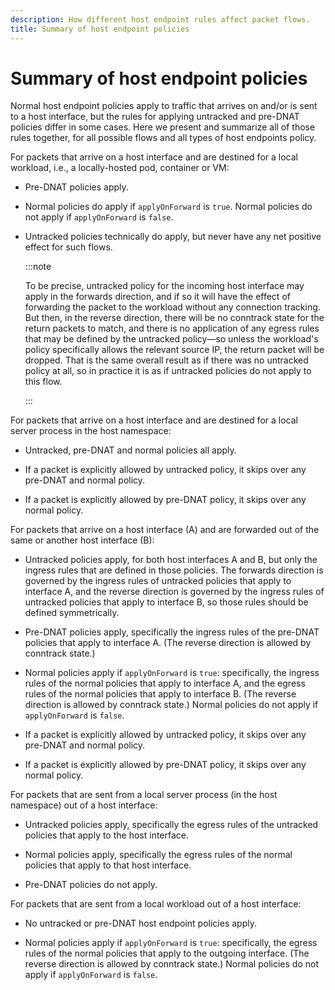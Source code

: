 ```yaml
---
description: How different host endpoint rules affect packet flows.
title: Summary of host endpoint policies
---
```



# Summary of host endpoint policies

Normal host endpoint policies apply to traffic that arrives on
and/or is sent to a host interface, but the rules for applying untracked and
pre-DNAT policies differ in some cases. Here we present and summarize all of
those rules together, for all possible flows and all types of host endpoints
policy.

For packets that arrive on a host interface and are destined for a local
workload, i.e., a locally-hosted pod, container or VM:

- Pre-DNAT policies apply.

- Normal policies do apply if `applyOnForward` is `true`.
  Normal policies do not apply if `applyOnForward` is `false`.

- Untracked policies technically do apply, but never have any net positive
  effect for such flows.

  :::note

  To be precise, untracked policy for the incoming host interface may
  apply in the forwards direction, and if so it will have the effect of forwarding
  the packet to the workload without any connection tracking. But then, in
  the reverse direction, there will be no conntrack state for the return
  packets to match, and there is no application of any egress rules that may
  be defined by the untracked policy—so unless the workload's policy
  specifically allows the relevant source IP, the return packet will be
  dropped. That is the same overall result as if there was no untracked
  policy at all, so in practice it is as if untracked policies do not apply
  to this flow.

  :::

For packets that arrive on a host interface and are destined for a local
server process in the host namespace:

- Untracked, pre-DNAT and normal policies all apply.

- If a packet is explicitly allowed by untracked policy, it skips over any
  pre-DNAT and normal policy.

- If a packet is explicitly allowed by pre-DNAT policy, it skips over any
  normal policy.

For packets that arrive on a host interface (A) and are forwarded out of the
same or another host interface (B):

- Untracked policies apply, for both host interfaces A and B, but only the
  ingress rules that are defined in those policies. The forwards direction is
  governed by the ingress rules of untracked policies that apply to interface
  A, and the reverse direction is governed by the ingress rules of untracked
  policies that apply to interface B, so those rules should be defined
  symmetrically.

- Pre-DNAT policies apply, specifically the ingress rules of the pre-DNAT
  policies that apply to interface A. (The reverse direction is allowed by
  conntrack state.)

- Normal policies apply if `applyOnForward` is `true`: specifically, the ingress
  rules of the normal policies that apply to interface A, and the egress rules of
  the normal policies that apply to interface B. (The reverse direction is
  allowed by conntrack state.) Normal policies do not apply if `applyOnForward`
  is `false`.

- If a packet is explicitly allowed by untracked policy, it skips over any
  pre-DNAT and normal policy.

- If a packet is explicitly allowed by pre-DNAT policy, it skips over any
  normal policy.

For packets that are sent from a local server process (in the host namespace)
out of a host interface:

- Untracked policies apply, specifically the egress rules of the untracked
  policies that apply to the host interface.

- Normal policies apply, specifically the egress rules of the normal policies
  that apply to that host interface.

- Pre-DNAT policies do not apply.

For packets that are sent from a local workload out of a host interface:

- No untracked or pre-DNAT host endpoint policies apply.

- Normal policies apply if `applyOnForward` is `true`: specifically, the egress
  rules of the normal policies that apply to the outgoing interface. (The reverse
  direction is allowed by conntrack state.) Normal policies do not apply if
  `applyOnForward` is `false`.
